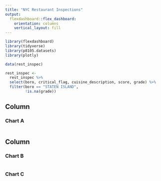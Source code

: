 ```yaml
---
title: "NYC Restaurant Inspections"
output: 
  flexdashboard::flex_dashboard:
    orientation: columns
    vertical_layout: fill
---
```


```r
library(flexdashboard)
library(tidyverse)
library(p8105.datasets)
library(plotly)
```

```r
data(rest_inspec)

rest_inspec <-
  rest_inspec %>% 
  select(boro, critical_flag, cuisine_description, score, grade) %>% 
  filter(boro == "STATEN ISLAND",
         !is.na(grade))
```


Column {data-width=650}
-----------------------------------------------------------------------

### Chart A

```r

```

Column {data-width=350}
-----------------------------------------------------------------------

### Chart B

```r

```

### Chart C

```r

```

